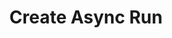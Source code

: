 ---
openapi: post /v1/workflows/{workflow_id}/runs
title: Create Async Run
description: Create a run for a specific workflow asynchronously
---